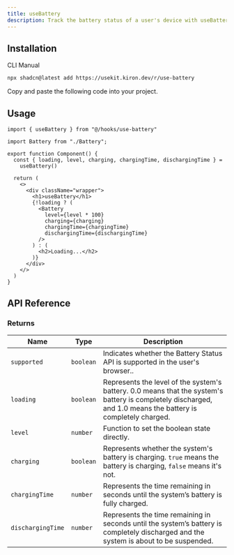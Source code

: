 ```yaml
---
title: useBattery
description: Track the battery status of a user's device with useBattery.
---
```


## Installation

<Tabs defaultValue="cli">

<TabsList>
  <TabsTrigger value="cli">CLI</TabsTrigger>
  <TabsTrigger value="manual">Manual</TabsTrigger>
</TabsList>

<TabsContent value="cli">

```bash
npx shadcn@latest add https://usekit.kiron.dev/r/use-battery
```

</TabsContent>

<TabsContent value="manual">

<Steps>

<Step>Copy and paste the following code into your project.</Step>

<ComponentSource name="use-battery" />

</Steps>

</TabsContent>

</Tabs>

## Usage

```tsx {1, 6, 7}
import { useBattery } from "@/hooks/use-battery"

import Battery from "./Battery";

export function Component() {
  const { loading, level, charging, chargingTime, dischargingTime } =
    useBattery()

  return (
    <>
      <div className="wrapper">
        <h1>useBattery</h1>
        {!loading ? (
          <Battery
            level={level * 100}
            charging={charging}
            chargingTime={chargingTime}
            dischargingTime={dischargingTime}
          />
        ) : (
          <h2>Loading...</h2>
        )}
      </div>
    </>
  )
}
```

## API Reference

### Returns

| Name              | Type      | Description                                                                                                                                                  |
| ----------------- | --------- | ------------------------------------------------------------------------------------------------------------------------------------------------------------ |
| `supported`       | `boolean` | Indicates whether the Battery Status API is supported in the user's browser..                                                                                |
| `loading`         | `boolean` | Represents the level of the system's battery. 0.0 means that the system's battery is completely discharged, and 1.0 means the battery is completely charged. |
| `level`           | `number`  | Function to set the boolean state directly.                                                                                                                  |
| `charging`        | `boolean` | Represents whether the system's battery is charging. `true` means the battery is charging, `false` means it's not.                                           |
| `chargingTime`    | `number`  | Represents the time remaining in seconds until the system’s battery is fully charged.                                                                        |
| `dischargingTime` | `number`  | Represents the time remaining in seconds until the system’s battery is completely discharged and the system is about to be suspended.                        |

